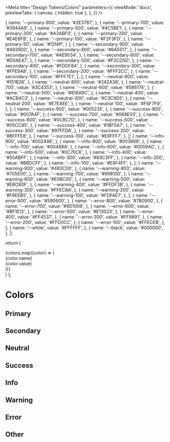 
<Meta
  title="Design Tokens/Colors"
  parameters={{
    viewMode: 'docs',
    previewTabs: {
      canvas: { hidden: true },
    },
  }}
/>

  {
    name: '--primary-900',
    value: '#2E3787',
  },
  {
    name: '--primary-700',
    value: '#3944A9',
  },
  {
    name: '--primary-500',
    value: '#4C5BE1',
  },
  {
    name: '--primary-300',
    value: '#A3ABF0',
  },
  {
    name: '--primary-200',
    value: '#E4E6FB',
  },
  {
    name: '--primary-100',
    value: '#F2F3FD',
  },
  {
    name: '--primary-50',
    value: '#f2f4ff',
  }
];
  {
    name: '--secondary-900',
    value: '#48390D',
  },
  {
    name: '--secondary-800',
    value: '#6A5517',
  },
  {
    name: '--secondary-700',
    value: '#AE9034',
  },
  {
    name: '--secondary-600',
    value: '#D0AE47',
  },
  {
    name: '--secondary-500',
    value: '#F2CD5D',
  },
  {
    name: '--secondary-400',
    value: '#FDDF84',
  },
  {
    name: '--secondary-300',
    value: '#FFE9A8',
  },
  {
    name: '--secondary-200',
    value: '#FFF2CC',
  },
  {
    name: '--secondary-100',
    value: '#FFF7E1',
  },
];
  {
    name: '--neutral-900',
    value: '#151B26',
  },
  {
    name: '--neutral-800',
    value: '#242A38',
  },
  {
    name: '--neutral-700',
    value: '#3C4353',
  },
  {
    name: '--neutral-600',
    value: '#586174',
  },
  {
    name: '--neutral-500',
    value: '#818A9C',
  },
  {
    name: '--neutral-400',
    value: '#ACB4C3',
  },
  {
    name: '--neutral-300',
    value: '#C3C9D5',
  },
  {
    name: '--neutral-200',
    value: '#E7EAEE',
  },
  {
    name: '--neutral-100',
    value: '#F6F7F9',
  },
];
  {
    name: '--success-900',
    value: '#005235',
  },
  {
    name: '--success-800',
    value: '#007A4F',
  },
  {
    name: '--success-700',
    value: '#068E03',
  },
  {
    name: '--success-600',
    value: '#0CBC7D',
  },
  {
    name: '--success-500',
    value: '#05CC85',
  },
  {
    name: '--success-400',
    value: '#1BF5A7',
  },
  {
    name: '--success-300',
    value: '#97FFDA',
  },
  {
    name: '--success-200',
    value: '#BFFFE8',
  },
  {
    name: '--success-100',
    value: '#E8FFF7',
  },
];
  {
    name: '--info-900',
    value: '#002446',
  },
  {
    name: '--info-800',
    value: '#003668',
  },
  {
    name: '--info-700',
    value: '#00488A',
  },
  {
    name: '--info-600',
    value: '#0059AC',
  },
  {
    name: '--info-500',
    value: '#0C70CE',
  },
  {
    name: '--info-400',
    value: '#50ABFF',
  },
  {
    name: '--info-300',
    value: '#83C3FF',
  },
  {
    name: '--info-200',
    value: '#B6DCFF',
  },
  {
    name: '--info-100',
    value: '#E8F4FF',
  },
];
  {
    name: '--warning-900',
    value: '#483C00',
  },
  {
    name: '--warning-800',
    value: '#705E00',
  },
  {
    name: '--warning-700',
    value: '#998100',
  },
  {
    name: '--warning-600',
    value: '#E0BC00',
  },
  {
    name: '--warning-500',
    value: '#EBC80F',
  },
  {
    name: '--warning-400',
    value: '#FFDF3B',
  },
  {
    name: '--warning-300',
    value: '#FFEC8A',
  },
  {
    name: '--warning-200',
    value: '#F9EEB5',
  },
  {
    name: '--warning-100',
    value: '#FDFAE7',
  },
];
  {
    name: '--error-900',
    value: '#590600',
  },
  {
    name: '--error-800',
    value: '#7B0900',
  },
  {
    name: '--error-700',
    value: '#9D1006',
  },
  {
    name: '--error-600',
    value: '#BF1E12',
  },
  {
    name: '--error-500',
    value: '#E13023',
  },
  {
    name: '--error-400',
    value: '#FF4537',
  },
  {
    name: '--error-300',
    value: '#FF9891',
  },
  {
    name: '--error-200',
    value: '#FFD0CC',
  },
  {
    name: '--error-100',
    value: '#FFECEB',
  },
];
  {
    name: '--white',
    value: '#FFFFFF',
  },
  {
    name: '--black',
    value: '#000000',
  },
];

return (

<div
  style={{
    display: 'grid',
    gridTemplateColumns: 'repeat(auto-fill, minmax(200px, 1fr)',
    gridGap: '1rem',
    fontFamily: 'sans-serif',
  }}
>
  {colors.map((color) => (
    <div
      style={{
        display: 'flex',
        alignItems: 'center',
        gap: '1rem',
        padding: '0.5rem',
        marginBottom: '0.5rem',
        border: '1px solid #E7EAEE',
        borderRadius: '8px',
      }}
    >
      <div
        style={{
          backgroundColor: color.value,
          width: '54px',
          height: '54px',
          borderRadius: '8px',
          boxShadow: '0px 4px 8px rgba(0, 0, 0, 0.1)',
        }}
      />
      <div>
        <div style={{ color: '#818A9C' }}>{color.name}</div>
        <div style={{ color: '#151B26' }}>{color.value}</div>
      </div>
    </div>
  ))}
</div>
) };

# Colors

## Primary

<Things colors={Primaries} />

## Secondary

<Things colors={Secondaries} />

## Neutral

<Things colors={Neutrals} />

## Success

<Things colors={Successes} />

## Info

<Things colors={Informations} />

## Warning

<Things colors={Warnings} />

## Error

<Things colors={Errors} />

## Other

<Things colors={Others} />

